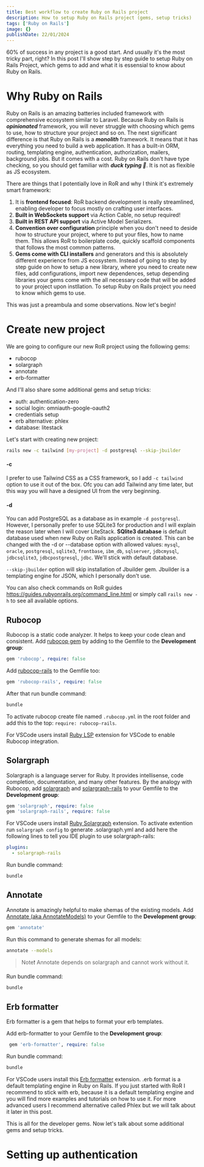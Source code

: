 ```yaml
---
title: Best workflow to create Ruby on Rails project
description: How to setup Ruby on Rails project (gems, setup tricks)
tags: ['Ruby on Rails']
image: {}
publishDate: 22/01/2024
---
```


60% of success in any project is a good start. And usually it's the most tricky part, right?
In this post I'll show step by step guide to setup Ruby on Rails Project, which gems to add and what it is essensial to know about Ruby on Rails.

# Why Ruby on Rails

Ruby on Rails is an amazing batteries included framework with comprehensive ecosystem similar to Laravel. 
Because Ruby on Rails is ***opinionated*** framework, you will never struggle with choosing which gems to use, how to structure your project and so on.
The next significant difference is that Ruby on Rails is a ***monolith*** framework. It means that it has everything you need to build a web application.
It has a built-in ORM, routing, templating engine, authentication, authorization, mailers, background jobs. But it comes with a cost.
Ruby on Rails don't have type checking, so you should get familiar with ***duck typing 🦆***. It is not as flexible as JS ecosystem.


There are things that I potentially love in RoR and why I think it's extremely smart framework:

1. It is **frontend focused**: RoR backend development is really streamlined, enabling developer to focus mostly on crafting user interfaces.
2. **Built in WebSockets support** via Action Cable, no setup required!
3. **Built in REST API support** via Active Model Serializers. 
4. **Convention over configuration** principle when you don't need to deside how to structure your project, where to put your files, how to name them.
This allows RoR to boilerplate code, quickly scaffold components that follows the most common patterns.
5. **Gems come with CLI installers** and generators and this is absolutely different experience from JS ecosystem. 
Instead of going to step by step guide on how to setup a new library, where you need to create new files, add configurations, import new dependences, setup depending libraries 
your gems come with the all necessary code that will be added to your project upon instllation.
To setup Ruby on Rails project you need to know which gems to use.

This was just a preambula and some observations. Now let's begin!

# Create new project

We are going to configure our new RoR project using the following gems:
- rubocop
- solargraph
- annotate
- erb-formatter

And I'll also share some additional gems and setup tricks:
- auth: authentication-zero
- social login: omniauth-google-oauth2
- credentials setup
- erb alternative: phlex
- database: litestack

Let's start with creating new project:

```bash
rails new -c tailwind [my-project] -d postgresql --skip-jbuilder
```

#### -c
I prefer to use Tailwind CSS as a CSS framework, so I add `-c tailwind` option to use it out of the box.
Ofc you can add Tailwind any time later, but this way you will have a designed UI from the very beginning.

#### -d
You can add PostgreSQL as a database as in example `-d postgresql`. However, I personally prefer to use SQLite3 for production and I will
explain the reason later when I will cover LiteStack. **SQlite3 database** is default database used when new Ruby on Rails application is created.
This can be changed with the -d or --database option with allowed values: `mysql`, `oracle`, `postgresql`, `sqlite3`, `frontbase`, `ibm_db`, `sqlserver`, `jdbcmysql`, `jdbcsqlite3`, `jdbcpostgresql`, `jdbc`.
We'll stick with default database.


`--skip-jbuilder` option will skip installation of Jbuilder gem. Jbuilder is a templating engine for JSON, which I personally don't use.

You can also check commands on RoR guides https://guides.rubyonrails.org/command_line.html or simply call  `rails new -h` to see all available options.

## Rubocop

Rubocop is a static code analyzer. It helps to keep your code clean and consistent.
Add [rubocop gem](https://github.com/rubocop/rubocop) by adding to the Gemfile to the **Development group**:
```ruby
gem 'rubocop', require: false
```

Add [rubocop-rails](https://github.com/rubocop/rubocop-rails) to the Gemfile too: 
```ruby
gem 'rubocop-rails', require: false
```
After that run bundle command:

```bash
bundle
```

To activate rubocop create file named `.rubocop.yml` in the root folder and add this to the top: `require: rubocop-rails`.

For VSCode users install [Ruby LSP](marketplace.visualstudio.com/items?itemname=shopify.ruby-lsp) extension for VSCode to enable Rubocop integration.

## Solargraph

Solargraph is a language server for Ruby. It provides intellisense, code completion, documentation, and many other features.
By the analogy with Rubocop, add [solargraph](https://github.com/castwide/solargraph) and [solargraph-rails](https://github.com/iftheshoefritz/solargraph-rails/) to your Gemfile to the **Development group**:

```ruby
gem 'solargraph', require: false
gem 'solargraph-rails', require: false
```

For VSCode users install [Ruby Solargraph](https://marketplace.visualstudio.com/items?itemName=castwide.solargraph) extension.
To activate extention run `solargraph config` to generate .solargraph.yml and add here the following lines to tell you IDE plugin to use solargraph-rails:

```yaml
plugins:
  - solargraph-rails
```

Run bundle command:

```bash
bundle
```

## Annotate

Annotate is amazingly helpful to make shemas of the existing models.
Add [Annotate (aka AnnotateModels)](https://github.com/ctran/annotate_models) to your Gemfile to the **Development group**:

```ruby
gem 'annotate'
```

Run this command to generate shemas for all models:

```bash
annotate --models
```

>Note❗️ Annotate depends on solargraph and cannot work without it.

Run bundle command:

```bash
bundle
```

## Erb formatter
Erb formatter is a gem that helps to format your erb templates. 

Add erb-formatter to your Gemfile to the **Development group**:
```ruby
 gem 'erb-formatter', require: false
```

Run bundle command:

```bash
bundle
``` 

For VSCode users install this [Erb formatter](https://marketplace.visualstudio.com/items?itemName=elia.erb-formatter) extension.
.erb format is a default templating engine in Ruby on Rails. If you just started with RoR 
I recommend to stick with erb, because it is a default templating engine and you will find more examples and tutorials on how to use it.
For more advanced users I recommend alternative called Phlex but we will talk about it later in this post.

This is all for the developer gems. Now let's talk about some additional gems and setup tricks.

# Setting up authentication
